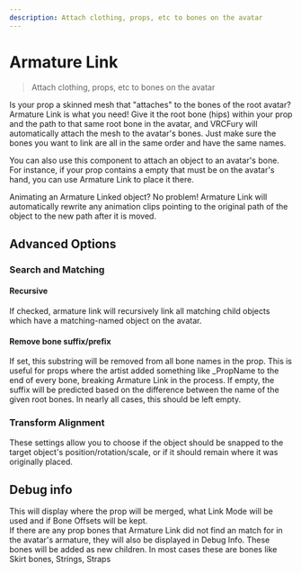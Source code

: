 ---
description: Attach clothing, props, etc to bones on the avatar
---

# Armature Link

> Attach clothing, props, etc to bones on the avatar

Is your prop a skinned mesh that "attaches" to the bones of the root avatar? Armature Link is what you need! Give it the root bone (hips) within your prop and the path to that same root bone in the avatar, and VRCFury will automatically attach the mesh to the avatar's bones. Just make sure the bones you want to link are all in the same order and have the same names.

You can also use this component to attach an object to an avatar's bone. For instance, if your prop contains a
empty that must be on the avatar's hand, you can use Armature Link to place it there.

Animating an Armature Linked object? No problem! Armature Link will automatically rewrite any animation clips pointing to the original path of the object to the new path after it is moved.

## Advanced Options

### Search and Matching

#### Recursive
If checked, armature link will recursively link all matching child objects which have a matching-named object on the avatar.

#### Remove bone suffix/prefix

If set, this substring will be removed from all bone names in the prop. This is useful for props where the artist added something like _PropName to the end of every bone, breaking Armature Link in the process. If empty, the suffix will be predicted based on the difference between the name of the given root bones.
In nearly all cases, this should be left empty.

### Transform Alignment

These settings allow you to choose if the object should be snapped to the target object's position/rotation/scale, or if it should remain where it was originally placed.

## Debug info
This will display where the prop will be merged, what Link Mode will be used and if Bone Offsets will be kept.\
If there are any prop bones that Armature Link did not find an match for in the avatar's armature, they will also be displayed in Debug Info. These bones will be added as new children. In most cases these are bones like Skirt bones, Strings, Straps